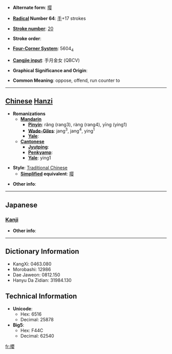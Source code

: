 * '''Alternate form''': [[撄]]

* '''[[Wiktionary:Chinese radical index| Radical]] Number 64''': [[Wiktionary:Chinese radical index 手|手]]+17 strokes

* '''[[Wiktionary:Chinese total strokes index|Stroke number]]''': [[Wiktionary:Chinese total strokes index 20|20]]

* '''Stroke order''': 

* '''[[Wiktionary:Chinese four corner index|Four-Corner System]]''': 5604<sub>4</sub>

* '''[[Wiktionary:Chinese Cangjie index|Cangjie input]]''': 手月金女 (QBCV)

* '''Graphical Significance and Origin''': 

* '''Common Meaning''': oppose, offend, run counter to

----

== [[Chinese]] [[Hanzi]] ==

* '''Romanizations'''
** '''[[Mandarin]]'''
*** '''[[Pinyin]]''': rǎng (rang3), ràng (rang4), yīng (ying1)
*** '''[[Wade-Giles]]''': jang<sup>3</sup>, jang<sup>4</sup>, ying<sup>1</sup>
*** '''[[Yale]]''': 
** '''[[Cantonese]]'''
*** '''[[Jyutping]]''':
*** '''[[Penkyamp]]''': 
*** '''[[Yale]]''': ying1

* '''Style''': [[Traditional Chinese]] 
** '''[[Simplified Chinese|Simplified]] equivalent''': [[撄]]

* '''Other info''': 

----

==Japanese==
===[[Kanji]]===
{{kanji|on readings=[[えい]] (ei), [[よう]] (yō)|kun readings=[[せむる]] (semuru)}}

* '''Other info''':  

----

== Dictionary Information ==

* KangXi: 0463.080
* Morobashi: 12986
* Dae Jaweon: 0812.150
* Hanyu Da Zidian: 31984.130

== Technical Information ==

* '''Unicode''':
** Hex: 6516
** Decimal: 25878
* '''Big5''':
** Hex: F44C
** Decimal: 62540

[[fr:攖]]